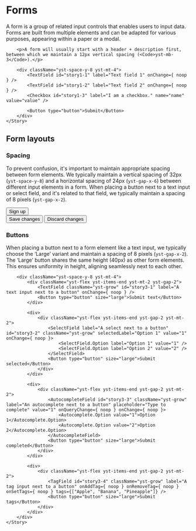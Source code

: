 
<Meta title="3) Patterns/Forms" />

# Forms

A form is a group of related input controls that enables users to input data. Forms are built from multiple elements
and can be adapted for various purposes, appearing within a paper or a modal.

<Canvas>
	<Story name="Basic form">
		<Title className="yst-mb-3">Basic form</Title>

		<p>A form will usually start with a header + description first, between which we maintain a 12px vertical spacing (<Code>yst-mb-3</Code>).</p>

		<div className="yst-space-y-8 yst-mt-4">
			<TextField id="story1-1" label="Text field 1" onChange={ noop } />
			<TextField id="story1-2" label="Text field 2" onChange={ noop } />
			<Checkbox id="story1-3" label="I am a checkbox." name="name" value="value" />

			<Button type="button">Submit</Button>
		</div>
	</Story>
</Canvas>

## Form layouts

### Spacing

To prevent confusion, it's important to maintain appropriate spacing between form elements. We typically
maintain a vertical spacing of 32px (`yst-space-y-8`) and a horizontal spacing of
24px (`yst-gap-x-6`) between different input elements in a form. When placing a button next to a text input
or select field, and it's related to that field, we typically maintain a spacing of 8 pixels (`yst-gap-x-2`).

<Canvas>
	<Story name="Aligning fields">
		<Title size="2" className="yst-mb-3">Aligning text fields</Title>
		<div className="yst-space-y-8 yst-mt-4">
			<div className="yst-flex yst-gap-x-6">
				<TextField className="yst-grow" id="story2-1" label="First name" onChange={ noop } />
				<TextField className="yst-grow" id="story2-2" label="Last name" onChange={ noop } />
			</div>
			<div className="yst-flex yst-gap-x-6">
				<TextField className="yst-grow" id="story2-3" label="Street" onChange={ noop } />
				<TextField id="story2-4" label="Number" onChange={ noop } />
			</div>
			<div className="yst-flex yst-items-end yst-mt-2 yst-gap-x-2">
				<TextField className="yst-grow" id="story3-1" label="Email address" onChange={ noop } />
				<Button type="button" size="large">Sign up</Button>
			</div>
			<div className="yst-flex yst-mt-2 yst-gap-x-3">
				<Button type="button">Save changes</Button>
				<Button type="button" variant="secondary">Discard changes</Button>
			</div>
		</div>
	</Story>
</Canvas>

### Buttons

When placing a button next to a form element like a text input, we typically choose the ‘Large’ variant and maintain a spacing
of 8 pixels (`yst-gap-x-2`). The ‘Large’ button shares the same height (40px) as other form elements. This ensures
uniformity in height, aligning seamlessly next to each other.

<Canvas>
	<Story name="Aligning with buttons">
		<Title size="2" className="yst-mb-3">Aligning fields with buttons</Title>

		<div className="yst-space-y-8 yst-mt-4">
			<div className="yst-flex yst-items-end yst-mt-2 yst-gap-2">
				<TextField className="yst-grow" id="story3-1" label="A text input next to a button" onChange={ noop } />
				<Button type="button" size="large">Submit text</Button>
			</div>

			<div>
				<div className="yst-flex yst-items-end yst-gap-2 yst-mt-2">
					<SelectField label="A select next to a button" id="story3-2" className="yst-grow" selectedLabel="Option 1" value="1" onChange={ noop }>
						<SelectField.Option label="Option 1" value="1" />
						<SelectField.Option label="Option 2" value="2" />
					</SelectField>
					<Button type="button" size="large">Submit selected</Button>
				</div>
			</div>

			<div>
				<div className="yst-flex yst-items-end yst-gap-2 yst-mt-2">
					<AutocompleteField id="story3-3" className="yst-grow" label="An autocomplete next to a button" placeholder="Type to complete" value="1" onQueryChange={ noop } onChange={ noop }>
						<Autocomplete.Option value="1">Option 1</Autocomplete.Option>
						<Autocomplete.Option value="2">Option 2</Autocomplete.Option>
					</AutocompleteField>
					<Button type="button" size="large">Submit completed</Button>
				</div>
			</div>

			<div>
				<div className="yst-flex yst-items-end yst-gap-2 yst-mt-2">
					<TagField id="story3-4" className="yst-grow" label="A tag input next to a button" onAddTag={ noop } onRemoveTag={ noop } onSetTags={ noop } tags={["Apple", "Banana", "Pineapple"]} />
					<Button type="button" size="large">Submit tags</Button>
				</div>
			</div>
		</div>
	</Story>
</Canvas>
